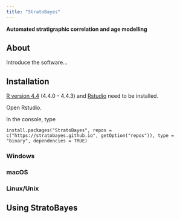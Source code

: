 ```yaml
---
title: "StratoBayes"
---
```


**Automated stratigraphic correlation and age modelling**

## About

Introduce the software...

## Installation

[R version 4.4](https://www.r-project.org/) (4.4.0 - 4.4.3) and [Rstudio](https://posit.co/downloads/) need to be installed.

Open Rstudio.

In the console, type

`install.packages("StratoBayes", repos = c("https://stratobayes.github.io", getOption("repos")), type = "binary", dependencies = TRUE)`

### Windows

### macOS

### Linux/Unix

## Using StratoBayes
